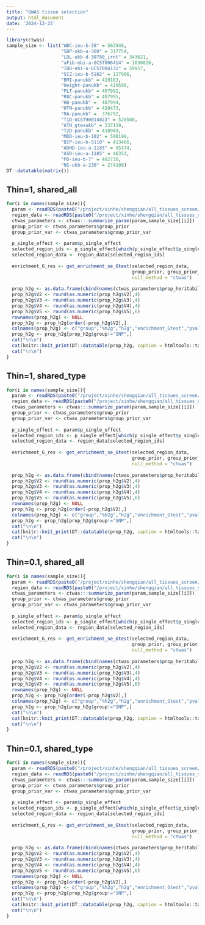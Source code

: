 ```yaml
---
title: "GWAS tissue selection"
output: html_document
date: '2024-12-25'
---
```


```r
library(ctwas)
sample_size <- list("WBC-ieu-b-30" = 563946,
                    "SBP-ukb-a-360" = 317754,
                    "LDL-ukb-d-30780_irnt" = 343621,
                    "aFib-ebi-a-GCST006414" = 1030826,
                    "IBD-ebi-a-GCST004131" = 59957,
                    "SCZ-ieu-b-5102" = 127906,
                    "BMI-panukb" = 419163,
                    "Height-panukb" = 419596,
                    "PLT-panukb" = 407992,
                    "RBC-panukb" = 407995,
                    "HB-panukb" =  407994,
                    "HTN-panukb" = 420473,
                    "RA-panukb" =  376792,
                    "T1D-GCST90014023" = 520580,
                    "ATH_gtexukb" = 337119,
                    "T2D-panukb" = 418949,
                    "MDD-ieu-b-102" = 500199,
                    "BIP-ieu-b-5110" = 413466,
                    "ADHD-ieu-a-1183" = 55374,
                    "ASD-ieu-a-1185" = 46351,
                    "PD-ieu-b-7" = 482730,
                    "NS-ukb-a-230" = 274108)
DT::datatable(matrix())
```

## Thin=1, shared_all
```r
for(i in names(sample_size)){
  param <- readRDS(paste0("/project/xinhe/shengqian/all_tissues_screen/results_E_thin1_shared_all/",i,"/",i,".thin1.shared_all.ctwas_null.param.RDS"))
  region_data <- readRDS(paste0("/project/xinhe/shengqian/all_tissues_screen/results_E_thin1_shared_all/",i,"/",i,".region_data.thin1.RDS"))
  ctwas_parameters <- ctwas:::summarize_param(param,sample_size[[i]])
  group_prior <- ctwas_parameters$group_prior
  group_prior_var <- ctwas_parameters$group_prior_var
  
  p_single_effect <- param$p_single_effect
  selected_region_ids <- p_single_effect[which(p_single_effect$p_single_effect >= 0.8),"region_id"]
  selected_region_data <- region_data[selected_region_ids]
  
  enrichment_G_res <- get_enrichment_se_Gtest(selected_region_data, 
                                              group_prior, group_prior_var, 
                                              null_method = "ctwas")
  
  prop_h2g <- as.data.frame(cbind(names(ctwas_parameters$prop_heritability),ctwas_parameters$prop_heritability,ctwas_parameters$group_pve, c(enrichment_G_res$enrichment,1), c(enrichment_G_res$p.value,1)))
  prop_h2g$V2 <- round(as.numeric(prop_h2g$V2),4)
  prop_h2g$V3 <- round(as.numeric(prop_h2g$V3),4)
  prop_h2g$V4 <- round(as.numeric(prop_h2g$V4),4)
  prop_h2g$V5 <- round(as.numeric(prop_h2g$V5),6)
  rownames(prop_h2g) <- NULL
  prop_h2g <- prop_h2g[order(-prop_h2g$V2),]
  colnames(prop_h2g) <- c("group","%h2g","h2g","enrichment_Gtest","pvalue_Gtest")
  prop_h2g <- prop_h2g[prop_h2g$group!="SNP",]
  cat("\n\n")
  cat(knitr::knit_print(DT::datatable(prop_h2g, caption = htmltools::tags$caption( style = 'font-size: 40px; caption-side: topleft; text-align = left; color:black;',i),options = list(pageLength = 5))))
  cat("\n\n")
}
```
## Thin=1, shared_type
```r
for(i in names(sample_size)){
  param <- readRDS(paste0("/project/xinhe/shengqian/all_tissues_screen/results_E_thin1_shared_type/",i,"/",i,".thin1.shared_type.ctwas_null.param.RDS"))
  region_data <- readRDS(paste0("/project/xinhe/shengqian/all_tissues_screen/results_E_thin1_shared_type/",i,"/",i,".region_data.thin1.RDS"))
  ctwas_parameters <- ctwas:::summarize_param(param,sample_size[[i]])
  group_prior <- ctwas_parameters$group_prior
  group_prior_var <- ctwas_parameters$group_prior_var
  
  p_single_effect <- param$p_single_effect
  selected_region_ids <- p_single_effect[which(p_single_effect$p_single_effect >= 0.8),"region_id"]
  selected_region_data <- region_data[selected_region_ids]
  
  enrichment_G_res <- get_enrichment_se_Gtest(selected_region_data, 
                                              group_prior, group_prior_var, 
                                              null_method = "ctwas")
  
  prop_h2g <- as.data.frame(cbind(names(ctwas_parameters$prop_heritability),ctwas_parameters$prop_heritability,ctwas_parameters$group_pve, c(enrichment_G_res$enrichment,1), c(enrichment_G_res$p.value,1)))
  prop_h2g$V2 <- round(as.numeric(prop_h2g$V2),4)
  prop_h2g$V3 <- round(as.numeric(prop_h2g$V3),4)
  prop_h2g$V4 <- round(as.numeric(prop_h2g$V4),4)
  prop_h2g$V5 <- round(as.numeric(prop_h2g$V5),6)
  rownames(prop_h2g) <- NULL
  prop_h2g <- prop_h2g[order(-prop_h2g$V2),]
  colnames(prop_h2g) <- c("group","%h2g","h2g","enrichment_Gtest","pvalue_Gtest")
  prop_h2g <- prop_h2g[prop_h2g$group!="SNP",]
  cat("\n\n")
  cat(knitr::knit_print(DT::datatable(prop_h2g, caption = htmltools::tags$caption( style = 'font-size: 40px; caption-side: topleft; text-align = left; color:black;',i),options = list(pageLength = 5))))
  cat("\n\n")
}
```

## Thin=0.1, shared_all
```r
for(i in names(sample_size)){
  param <- readRDS(paste0("/project/xinhe/shengqian/all_tissues_screen/results_E_thin0.1_shared_all/",i,"/",i,".thin0.1.shared_all.ctwas_null.param.RDS"))
  region_data <- readRDS(paste0("/project/xinhe/shengqian/all_tissues_screen/results_E_thin0.1_shared_all/",i,"/",i,".region_data.thin0.1.RDS"))
  ctwas_parameters <- ctwas:::summarize_param(param,sample_size[[i]])
  group_prior <- ctwas_parameters$group_prior
  group_prior_var <- ctwas_parameters$group_prior_var
  
  p_single_effect <- param$p_single_effect
  selected_region_ids <- p_single_effect[which(p_single_effect$p_single_effect >= 0.8),"region_id"]
  selected_region_data <- region_data[selected_region_ids]
  
  enrichment_G_res <- get_enrichment_se_Gtest(selected_region_data, 
                                              group_prior, group_prior_var, 
                                              null_method = "ctwas")
  
  prop_h2g <- as.data.frame(cbind(names(ctwas_parameters$prop_heritability),ctwas_parameters$prop_heritability,ctwas_parameters$group_pve, c(enrichment_G_res$enrichment,1), c(enrichment_G_res$p.value,1)))
  prop_h2g$V2 <- round(as.numeric(prop_h2g$V2),4)
  prop_h2g$V3 <- round(as.numeric(prop_h2g$V3),4)
  prop_h2g$V4 <- round(as.numeric(prop_h2g$V4),4)
  prop_h2g$V5 <- round(as.numeric(prop_h2g$V5),6)
  rownames(prop_h2g) <- NULL
  prop_h2g <- prop_h2g[order(-prop_h2g$V2),]
  colnames(prop_h2g) <- c("group","%h2g","h2g","enrichment_Gtest","pvalue_Gtest")
  prop_h2g <- prop_h2g[prop_h2g$group!="SNP",]
  cat("\n\n")
  cat(knitr::knit_print(DT::datatable(prop_h2g, caption = htmltools::tags$caption( style = 'font-size: 40px; caption-side: topleft; text-align = left; color:black;',i),options = list(pageLength = 5))))
  cat("\n\n")
}
```

## Thin=0.1, shared_type
```r
for(i in names(sample_size)){
  param <- readRDS(paste0("/project/xinhe/shengqian/all_tissues_screen/results_E_thin0.1_shared_type/",i,"/",i,".thin0.1.shared_type.ctwas_null.param.RDS"))
  region_data <- readRDS(paste0("/project/xinhe/shengqian/all_tissues_screen/results_E_thin0.1_shared_type/",i,"/",i,".region_data.thin0.1.RDS"))
  ctwas_parameters <- ctwas:::summarize_param(param,sample_size[[i]])
  group_prior <- ctwas_parameters$group_prior
  group_prior_var <- ctwas_parameters$group_prior_var
  
  p_single_effect <- param$p_single_effect
  selected_region_ids <- p_single_effect[which(p_single_effect$p_single_effect >= 0.8),"region_id"]
  selected_region_data <- region_data[selected_region_ids]
  
  enrichment_G_res <- get_enrichment_se_Gtest(selected_region_data, 
                                              group_prior, group_prior_var, 
                                              null_method = "ctwas")
  
  prop_h2g <- as.data.frame(cbind(names(ctwas_parameters$prop_heritability),ctwas_parameters$prop_heritability,ctwas_parameters$group_pve, c(enrichment_G_res$enrichment,1), c(enrichment_G_res$p.value,1)))
  prop_h2g$V2 <- round(as.numeric(prop_h2g$V2),4)
  prop_h2g$V3 <- round(as.numeric(prop_h2g$V3),4)
  prop_h2g$V4 <- round(as.numeric(prop_h2g$V4),4)
  prop_h2g$V5 <- round(as.numeric(prop_h2g$V5),6)
  rownames(prop_h2g) <- NULL
  prop_h2g <- prop_h2g[order(-prop_h2g$V2),]
  colnames(prop_h2g) <- c("group","%h2g","h2g","enrichment_Gtest","pvalue_Gtest")
  prop_h2g <- prop_h2g[prop_h2g$group!="SNP",]
  cat("\n\n")
  cat(knitr::knit_print(DT::datatable(prop_h2g, caption = htmltools::tags$caption( style = 'font-size: 40px; caption-side: topleft; text-align = left; color:black;',i),options = list(pageLength = 5))))
  cat("\n\n")
}
```

